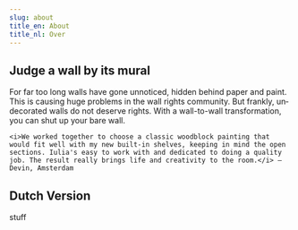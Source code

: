 ```yaml
---
slug: about
title_en: About
title_nl: Over
---
```

<div lang="en">

## Judge a wall by its mural

For far too long walls have gone unnoticed, hidden behind paper and paint. This is causing huge problems in the wall rights community. But frankly, undecorated walls do not deserve rights. With a wall-to-wall transformation, you can shut up your bare wall.

    <i>We worked together to choose a classic woodblock painting that would fit well with my new built-in shelves, keeping in mind the open sections. Iulia's easy to work with and dedicated to doing a quality job. The result really brings life and creativity to the room.</i> — Devin, Amsterdam

</div>

<div lang="nl">
    
## Dutch Version

stuff

</div>

